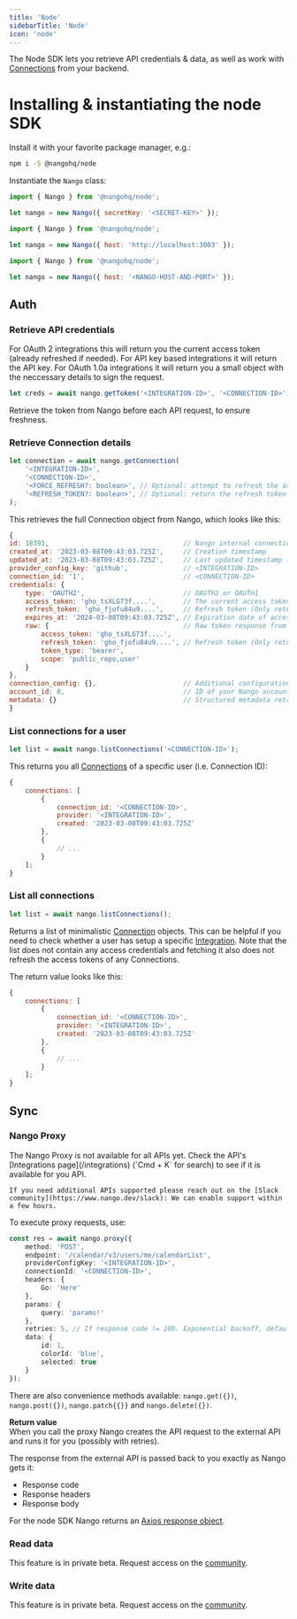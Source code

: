 ```yaml
---
title: 'Node'
sidebarTitle: 'Node'
icon: 'node'
---
```


The Node SDK lets you retrieve API credentials & data, as well as work with [Connections](/core-concepts#connections) from your backend.

# Installing & instantiating the node SDK

Install it with your favorite package manager, e.g.:

```bash
npm i -S @nangohq/node
```

Instantiate the `Nango` class:

<Tabs>
<Tab title="Nango Cloud" >

```js
import { Nango } from '@nangohq/node';

let nango = new Nango({ secretKey: '<SECRET-KEY>' });
```

</Tab>

<Tab title="Localhost" >

```js
import { Nango } from '@nangohq/node';

let nango = new Nango({ host: 'http://localhost:3003' });
```

</Tab>

<Tab title="Self-hosted" >

```js
import { Nango } from '@nangohq/node';

let nango = new Nango({ host: '<NANGO-HOST-AND-PORT>' });
```

</Tab>
</Tabs>

## Auth

### Retrieve API credentials

For OAuth 2 integrations this will return you the current access token (already refreshed if needed). For API key based integrations it will return the API key.
For OAuth 1.0a integrations it will return you a small object with the neccessary details to sign the request.

```js
let creds = await nango.getToken('<INTEGRATION-ID>', '<CONNECTION-ID>');
```

<Tip>Retrieve the token from Nango before each API request, to ensure freshness.</Tip>

### Retrieve Connection details

```js
let connection = await nango.getConnection(
    '<INTEGRATION-ID>',
    '<CONNECTION-ID>',
    '<FORCE_REFRESH?: boolean>', // Optional: attempt to refresh the access access token regardless of its expiration status, defaults to false
    '<REFRESH_TOKEN?: boolean>', // Optional: return the refresh token as part of the response, defaults to false
);
```

This retrieves the full Connection object from Nango, which looks like this:

```js
{
id: 18393,                                  // Nango internal connection id
created_at: '2023-03-08T09:43:03.725Z',     // Creation timestamp
updated_at: '2023-03-08T09:43:03.725Z',     // Last updated timestamp (e.g. last token refresh)
provider_config_key: 'github',              // <INTEGRATION-ID>
connection_id: '1',                         // <CONNECTION-ID>
credentials: {
    type: 'OAUTH2',                         // OAUTH2 or OAUTH1
    access_token: 'gho_tsXLG73f....',       // The current access token (refreshed if needed)
    refresh_token: 'gho_fjofu84u9....',     // Refresh token (Only returned if the REFRESH_TOKEN boolean parameter is set to true and the refresh token is available)
    expires_at: '2024-03-08T09:43:03.725Z', // Expiration date of access token (only if refresh token is present, otherwise missing)
    raw: {                                  // Raw token response from the OAuth provider: Contents vary!
        access_token: 'gho_tsXLG73f....',
        refresh_token: 'gho_fjofu84u9....', // Refresh token (Only returned if the REFRESH_TOKEN boolean parameter is set to true and the refresh token is available)
        token_type: 'bearer',
        scope: 'public_repo,user'
    }
},
connection_config: {},                      // Additional configuration, see Frontend SDK reference
account_id: 0,                              // ID of your Nango account (Nango Cloud only)
metadata: {}                                // Structured metadata retrieved by Nango
}
```

### List connections for a user

```js
let list = await nango.listConnections('<CONNECTION-ID>');
```

This returns you all [Connections](/core-concepts#connections) of a specific user (i.e. Connection ID):

```js
{
    connections: [
        {
            connection_id: '<CONNECTION-ID>',
            provider: '<INTEGRATION-ID>',
            created: '2023-03-08T09:43:03.725Z'
        },
        {
            // ...
        }
    ];
}
```

### List all connections

```js
let list = await nango.listConnections();
```

Returns a list of minimalistic [Connection](/core-concepts#connections) objects. This can be helpful if you need to check whether a user has setup a specific [Integration](/core-concepts#integrations). Note that the list does not contain any access credentials and fetching it also does not refresh the access tokens of any Connections.

The return value looks like this:

```js
{
    connections: [
        {
            connection_id: '<CONNECTION-ID>',
            provider: '<INTEGRATION-ID>',
            created: '2023-03-08T09:43:03.725Z'
        },
        {
            // ...
        }
    ];
}
```

## Sync

### Nango Proxy

<Note>
    The Nango Proxy is not available for all APIs yet.  
    Check the API's [Integrations page](/integrations) (`Cmd + K` for search) to see if it is available for you API.

    If you need additional APIs supported please reach out on the [Slack community](https://www.nango.dev/slack): We can enable support within a few hours.
</Note>

To execute proxy requests, use:

```typescript
const res = await nango.proxy({
    method: 'POST',
    endpoint: '/calendar/v3/users/me/calendarList',
    providerConfigKey: '<INTEGRATION-ID>',
    connectionId: '<CONNECTION-ID>',
    headers: {
        Go: 'Here'
    },
    params: {
        query: 'params!'
    },
    retries: 5, // If response code != 200. Exponential backoff, default is 0
    data: {
        id: 1,
        colorId: 'blue',
        selected: true
    }
});
```

There are also convenience methods available: `nango.get({})`, `nango.post({})`, `nango.patch{{}}` and `nango.delete({})`.

**Return value**  
When you call the proxy Nango creates the API request to the external API and runs it for you (possibly with retries).

The response from the external API is passed back to you exactly as Nango gets it:
* Response code
* Response headers
* Response body

For the node SDK Nango returns an [Axios response object](https://axios-http.com/docs/res_schema).

### Read data

<Note>This feature is in private beta. Request access on the [community](https://nango.dev/slack).</Note>

### Write data

<Note>This feature is in private beta. Request access on the [community](https://nango.dev/slack).</Note>
